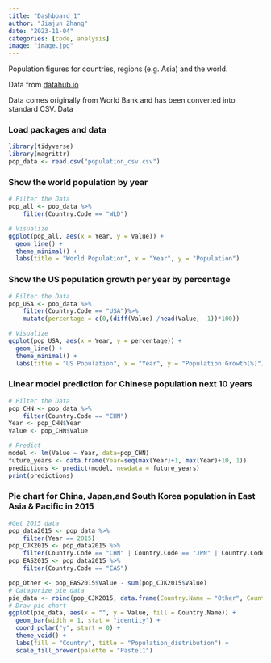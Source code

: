 ```yaml
---
title: "Dashboard_1"
author: "Jiajun Zhang"
date: "2023-11-04"
categories: [code, analysis]
image: "image.jpg"
---
```


Population figures for countries, regions (e.g. Asia) and the world.

Data from <a href= "https://datahub.io/core/population">datahub.io</a>

Data comes originally from World Bank and has been converted into standard CSV. Data

<h3>Load packages and data</h3>
```r
library(tidyverse)
library(magrittr)
pop_data <- read.csv("population_csv.csv")
```

<h3>Show the world population by year</h3>

```r
# Filter the Data
pop_all <- pop_data %>%
    filter(Country.Code == "WLD")

# Visualize
ggplot(pop_all, aes(x = Year, y = Value)) + 
  geom_line() + 
  theme_minimal() +
  labs(title = "World Population", x = "Year", y = "Population")
```

<h3>Show the US population growth per year by percentage</h3>

```r
# Filter the Data
pop_USA <- pop_data %>%
    filter(Country.Code == "USA")%>%
    mutate(percentage = c(0,(diff(Value) /head(Value, -1))*100))

# Visualize
ggplot(pop_USA, aes(x = Year, y = percentage)) + 
  geom_line() + 
  theme_minimal() +
  labs(title = "US Population", x = "Year", y = "Population Growth(%)")
```

<h3>Linear model prediction for Chinese population next 10 years</h3>

```r
# Filter the Data
pop_CHN <- pop_data %>%
    filter(Country.Code == "CHN")
Year <- pop_CHN$Year
Value <- pop_CHN$Value

# Predict
model <- lm(Value ~ Year, data=pop_CHN)
future_years <- data.frame(Year=seq(max(Year)+1, max(Year)+10, 1))
predictions <- predict(model, newdata = future_years)
print(predictions)
```

<h3>Pie chart for China, Japan,and South Korea population in East Asia & Pacific in 2015</h3>

```r
#Get 2015 data
pop_data2015 <- pop_data %>%
    filter(Year == 2015)
pop_CJK2015 <- pop_data2015 %>%
    filter(Country.Code == "CHN" | Country.Code == "JPN" | Country.Code == "KOR")
pop_EAS2015 <- pop_data2015 %>%
    filter(Country.Code == "EAS")

pop_Other <- pop_EAS2015$Value - sum(pop_CJK2015$Value)
# Catagorize pie data
pie_data <- rbind(pop_CJK2015, data.frame(Country.Name = "Other", Country.Code = "OTH", Year = 2015 ,Value = pop_Other))
# Draw pie chart
ggplot(pie_data, aes(x = "", y = Value, fill = Country.Name)) +
  geom_bar(width = 1, stat = "identity") +
  coord_polar("y", start = 0) +
  theme_void() +
  labs(fill = "Country", title = "Population_distribution") +
  scale_fill_brewer(palette = "Pastel1") 
```